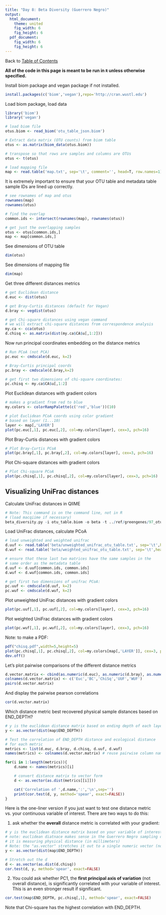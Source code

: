 ```yaml
---
title: "Day 8: Beta Diversity (Guerrero Negro)"
output:
  html_document:
    theme: united
    fig_width: 6
    fig_height: 6
  pdf_document:
    fig_width: 6
    fig_height: 6
---
```

Back to [Table of Contents](../../doc/index.html)  

**All of the code in this page is meant to be run in ```R``` unless otherwise specified.**

Install biom package and vegan package if not installed.
```r
install.packages(c('biom','vegan'),repo='http://cran.wustl.edu')
```

Load biom package, load data
```r
library('biom')
library('vegan')

# load biom file
otus.biom <- read_biom('otu_table_json.biom')

# Extract data matrix (OTU counts) from biom table
otus <- as.matrix(biom_data(otus.biom))

# transpose so that rows are samples and columns are OTUs
otus <- t(otus)

# load mapping file
map <- read.table('map.txt', sep='\t', comment='', head=T, row.names=1)
```

It is extremely important to ensure that your OTU table and metadata table sample IDs are lined up correctly.
```r
# see rownames of map and otus
rownames(map)
rownames(otus)

# find the overlap
common.ids <- intersect(rownames(map), rownames(otus))

# get just the overlapping samples
otus <- otus[common.ids,]
map <- map[common.ids,]
```

See dimensions of OTU table
```r
dim(otus)
```

See dimensions of mapping file
```r
dim(map)
```


Get three different distances metrics
```r

# get Euclidean distance
d.euc <- dist(otus)

# get Bray-Curtis distances (default for Vegan)
d.bray <- vegdist(otus)

# get Chi-square distances using vegan command
# we will extract chi-square distances from correspondence analysis
my.ca <- cca(otus)
d.chisq <- as.matrix(dist(my.ca$CA$u[,1:2]))

```

Now run principal coordinates embedding on the distance metrics
```r

# Run PCoA (not PCA)
pc.euc <- cmdscale(d.euc, k=2)

# Bray-Curtis principal coords
pc.bray <- cmdscale(d.bray,k=2)

# get first two dimensions of chi-square coordinates:
pc.chisq <- my.ca$CA$u[,1:2]
```

Plot Euclidean distances with gradient colors
```r
# makes a gradient from red to blue
my.colors <- colorRampPalette(c('red','blue'))(10)

# plot Euclidean PCoA coords using color gradient
# based on layer (1...10)
layer <- map[,'LAYER']
plot(pc.euc[,1], pc.euc[,2], col=my.colors[layer], cex=3, pch=16)
```

Plot Bray-Curtis distances with gradient colors
```r

# Plot Bray-Curtis PCoA
plot(pc.bray[,1], pc.bray[,2], col=my.colors[layer], cex=3, pch=16)
```

Plot Chi-square distances with gradient colors
```r

# Plot Chi-square PCoA
plot(pc.chisq[,1], pc.chisq[,2], col=my.colors[layer], cex=3, pch=16)
```

## Visualizing UniFrac distances
Calculate UniFrac distances in QIIME  
```r
# Note: This command is on the command line, not in R
# (load macqiime if necessary)
beta_diversity.py -i otu_table.biom -o beta -t ../ref/greengenes/97_otus.tree
```


Load UniFrac distances, calculate PCoA
```r
# load unweighted and weighted unifrac
d.uuf <- read.table('beta/unweighted_unifrac_otu_table.txt', sep='\t',head=T,row=1)
d.wuf <- read.table('beta/weighted_unifrac_otu_table.txt', sep='\t',head=T,row=1)

# ensure that these last two matrices have the same samples in the 
# same order as the metadata table
d.uuf <- d.uuf[common.ids, common.ids]
d.wuf <- d.wuf[common.ids, common.ids]

# get first two dimensions of unifrac PCoA:
pc.uuf <- cmdscale(d.uuf, k=2)
pc.wuf <- cmdscale(d.wuf, k=2)
```

Plot unweighted UniFrac distances with gradient colors
```r

plot(pc.uuf[,1], pc.uuf[,2], col=my.colors[layer], cex=3, pch=16)
```

Plot weighted UniFrac distances with gradient colors
```r

plot(pc.wuf[,1], pc.wuf[,2], col=my.colors[layer], cex=3, pch=16)
```

Note: to make a PDF:
```r
pdf("chisq.pdf",width=5,height=5)
plot(pc.chisq[,1], pc.chisq[,2], col=my.colors[map[,'LAYER']], cex=3, pch=16)
dev.off()
```

Let's plot pairwise comparisons of the different distance metrics
```r
d.vector.matrix <- cbind(as.numeric(d.euc), as.numeric(d.bray), as.numeric(as.dist(d.chisq)), as.numeric(as.dist(as.matrix(d.uuf))), as.numeric(as.dist(as.matrix(d.wuf))))
colnames(d.vector.matrix) <- c('Euc','BC','ChiSq','UUF','WUF')
pairs(d.vector.matrix)
```

And display the pairwise pearson correlations
```r
cor(d.vector.matrix)
```

Which distance metric best recovered physical sample distances based on END_DEPTH?
```R

# y is the euclidean distance matrix based on ending depth of each layer
y <- as.vector(dist(map$END_DEPTH))

# Test the correlation of END_DEPTH distance and ecological distance
# for each metric
metrics <- list(d.euc, d.bray, d.chisq, d.uuf, d.wuf)
names(metrics) <- colnames(d.vector.matrix) # reuse pairwise column names

for(i in 1:length(metrics)){
    d.name <- names(metrics)[i]

    # convert distance matrix to vector form
    d <- as.vector(as.dist(metrics[[i]]))

    cat('Correlation of ',d.name,':','\n',sep='')
    print(cor.test(d, y, method='spear', exact=FALSE))
}
```


Here is the one-liner version if you just want to test one distance metric vs. your continuous variable of interest. There are two ways to do this:

1. ask whether the **overall** distance metric is correlated with your gradient:
```R

# y is the euclidean distance matrix based on your variable of interest (here depth)
# note: euclidean diatnace makes sense in the Guerrero Negro sampling depth because 
# it is measuring physical distance (in millimeters)
# Note: the "as.vector" stretches it out to a single numeric vector (no longer a matrix)
y <- as.vector(dist(map$END_DEPTH))

# Stretch out the d
d <- as.vector(as.dist(d.chisq))
cor.test(d, y, method='spear', exact=FALSE)
```

2. You could ask whether PC1, the **first principal axis of variation** (not overall distance), 
is significantly correlated with your variable of interest. This is an even stronger result if significant.
```R
cor.test(map$END_DEPTH, pc.chisq[,1], method='spear', exact=FALSE)
```

Note that Chi-square has the highest correlation with END_DEPTH.